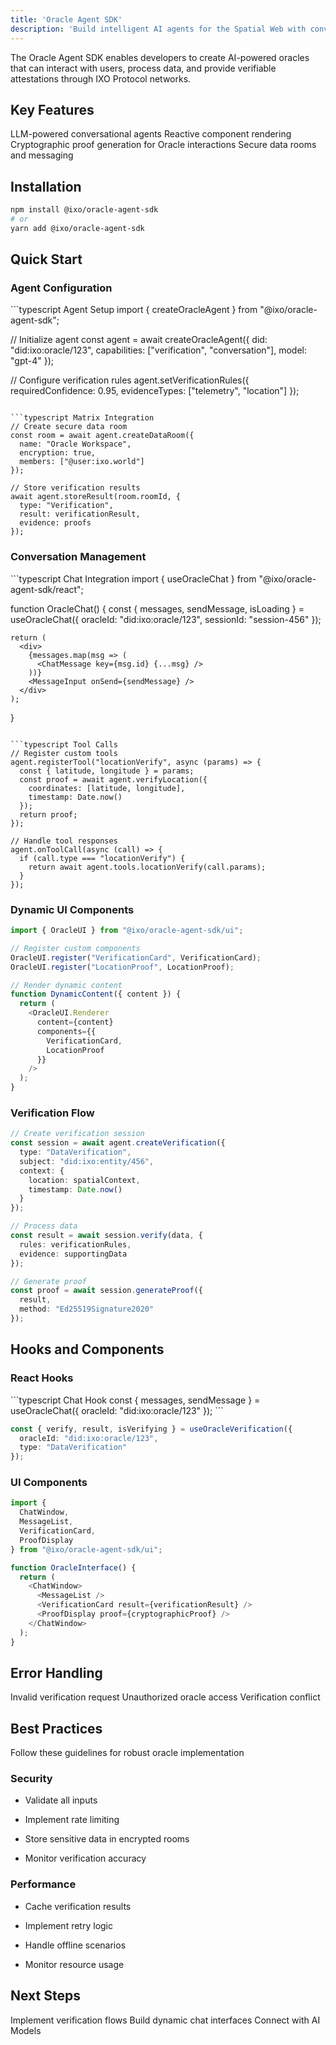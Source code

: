 ```yaml
---
title: 'Oracle Agent SDK'
description: 'Build intelligent AI agents for the Spatial Web with conversational capabilities, dynamic UI components, and verifiable outputs'
---
```


<Note>
  The Oracle Agent SDK enables developers to create AI-powered oracles that can interact with users, process data, and provide verifiable attestations through IXO Protocol networks.
</Note>

## Key Features

<CardGroup>
  <Card title="AI Integration" icon="brain">
    LLM-powered conversational agents
  </Card>

  <Card title="Dynamic UI" icon="window">
    Reactive component rendering
  </Card>

  <Card title="Verification" icon="shield-check">
    Cryptographic proof generation for Oracle interactions
  </Card>

  <Card title="Matrix Integration" icon="network-wired">
    Secure data rooms and messaging
  </Card>
</CardGroup>

## Installation

```bash
npm install @ixo/oracle-agent-sdk
# or
yarn add @ixo/oracle-agent-sdk
```

## Quick Start

### Agent Configuration

<CodeGroup>
  ```typescript Agent Setup
  import { createOracleAgent } from "@ixo/oracle-agent-sdk";

  // Initialize agent
  const agent = await createOracleAgent({
    did: "did:ixo:oracle/123",
    capabilities: ["verification", "conversation"],
    model: "gpt-4"
  });

  // Configure verification rules
  agent.setVerificationRules({
    requiredConfidence: 0.95,
    evidenceTypes: ["telemetry", "location"]
  });
  ```

  ```typescript Matrix Integration
  // Create secure data room
  const room = await agent.createDataRoom({
    name: "Oracle Workspace",
    encryption: true,
    members: ["@user:ixo.world"]
  });

  // Store verification results
  await agent.storeResult(room.roomId, {
    type: "Verification",
    result: verificationResult,
    evidence: proofs
  });
  ```
</CodeGroup>

### Conversation Management

<CodeGroup>
  ```typescript Chat Integration
  import { useOracleChat } from "@ixo/oracle-agent-sdk/react";

  function OracleChat() {
    const { messages, sendMessage, isLoading } = useOracleChat({
      oracleId: "did:ixo:oracle/123",
      sessionId: "session-456"
    });

    return (
      <div>
        {messages.map(msg => (
          <ChatMessage key={msg.id} {...msg} />
        ))}
        <MessageInput onSend={sendMessage} />
      </div>
    );
  }
  ```

  ```typescript Tool Calls
  // Register custom tools
  agent.registerTool("locationVerify", async (params) => {
    const { latitude, longitude } = params;
    const proof = await agent.verifyLocation({
      coordinates: [latitude, longitude],
      timestamp: Date.now()
    });
    return proof;
  });

  // Handle tool responses
  agent.onToolCall(async (call) => {
    if (call.type === "locationVerify") {
      return await agent.tools.locationVerify(call.params);
    }
  });
  ```
</CodeGroup>

### Dynamic UI Components

```typescript
import { OracleUI } from "@ixo/oracle-agent-sdk/ui";

// Register custom components
OracleUI.register("VerificationCard", VerificationCard);
OracleUI.register("LocationProof", LocationProof);

// Render dynamic content
function DynamicContent({ content }) {
  return (
    <OracleUI.Renderer
      content={content}
      components={{
        VerificationCard,
        LocationProof
      }}
    />
  );
}
```

### Verification Flow

```typescript
// Create verification session
const session = await agent.createVerification({
  type: "DataVerification",
  subject: "did:ixo:entity/456",
  context: {
    location: spatialContext,
    timestamp: Date.now()
  }
});

// Process data
const result = await session.verify(data, {
  rules: verificationRules,
  evidence: supportingData
});

// Generate proof
const proof = await session.generateProof({
  result,
  method: "Ed25519Signature2020"
});
```

## Hooks and Components

### React Hooks

<CodeGroup>
  ```typescript Chat Hook
  const { messages, sendMessage } = useOracleChat({
    oracleId: "did:ixo:oracle/123"
  });
  ```

  ```typescript Verification Hook
  const { verify, result, isVerifying } = useOracleVerification({
    oracleId: "did:ixo:oracle/123",
    type: "DataVerification"
  });
  ```
</CodeGroup>

### UI Components

```typescript
import {
  ChatWindow,
  MessageList,
  VerificationCard,
  ProofDisplay
} from "@ixo/oracle-agent-sdk/ui";

function OracleInterface() {
  return (
    <ChatWindow>
      <MessageList />
      <VerificationCard result={verificationResult} />
      <ProofDisplay proof={cryptographicProof} />
    </ChatWindow>
  );
}
```

## Error Handling

<ResponseField name="400" type="error">
  Invalid verification request
</ResponseField>

<ResponseField name="401" type="error">
  Unauthorized oracle access
</ResponseField>

<ResponseField name="409" type="error">
  Verification conflict
</ResponseField>

## Best Practices

<Note>
  Follow these guidelines for robust oracle implementation
</Note>

### Security

* Validate all inputs

* Implement rate limiting

* Store sensitive data in encrypted rooms

* Monitor verification accuracy

### Performance

* Cache verification results

* Implement retry logic

* Handle offline scenarios

* Monitor resource usage

## Next Steps

<CardGroup>
  <Card title="Verification Guide" icon="shield-check">
    Implement verification flows
  </Card>

  <Card title="UI Guide" icon="palette">
    Build dynamic chat interfaces
  </Card>

  <Card title="Integration Guide" icon="plug">
    Connect with AI Models
  </Card>
</CardGroup>